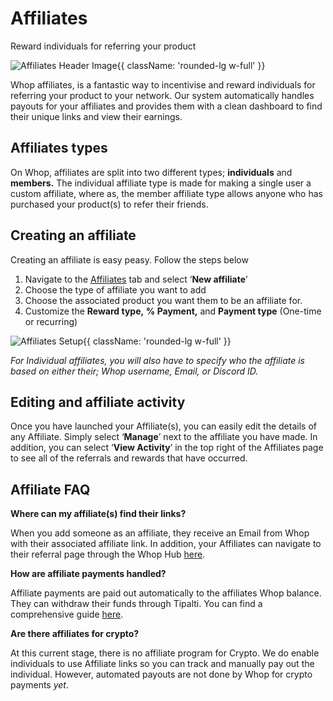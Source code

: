 

<HeroPattern />

<div className='lead'>

# Affiliates

Reward individuals for referring your product

![Affiliates Header Image](https://i.imgur.com/NJ5DOVv.png){{ className: 'rounded-lg w-full' }}

Whop affiliates, is a fantastic way to incentivise and reward individuals for referring your product to your network. Our system automatically handles payouts for your affiliates and provides them with a clean dashboard to find their unique links and view their earnings. 

## Affiliates types

On Whop, affiliates are split into two different types; **individuals** and **members.** The individual affiliate type is made for making a single user a custom affiliate, where as, the member affiliate type allows anyone who has purchased your product(s) to refer their friends.

## Creating an affiliate

Creating an affiliate is easy peasy. Follow the steps below

1. Navigate to the [Affiliates](https://dash.whop.com/affiliates) tab and select ‘**New affiliate**’
2. Choose the type of affiliate you want to add 
3. Choose the associated product you want them to be an affiliate for.
4. Customize the **Reward type,** **% Payment,** and **Payment type** (One-time or recurring)

![Affiliates Setup](https://i.imgur.com/POl1tVA.gif){{ className: 'rounded-lg w-full' }}

*For Individual affiliates, you will also have to specify who the affiliate is based on either their; Whop username, Email, or Discord ID.*

## Editing and affiliate activity

Once you have launched your Affiliate(s), you can easily edit the details of any Affiliate. Simply select ‘**Manage**’ next to the affiliate you have made. In addition, you can select ‘**View Activity**’ in the top right of the Affiliates page to see all of the referrals and rewards that have occurred.

## Affiliate FAQ

**Where can my affiliate(s) find their links?**

When you add someone as an affiliate, they receive an Email from Whop with their associated affiliate link. In addition, your Affiliates can navigate to their referral page through the Whop Hub [here](https://whop.com/hub). 

**How are affiliate payments handled?**

Affiliate payments are paid out automatically to the affiliates Whop balance. They can withdraw their funds through Tipalti. You can find a comprehensive guide [here](/crypto#withdrawing-funds).

**Are there affiliates for crypto?**

At this current stage, there is no affiliate program for Crypto. We do enable individuals to use Affiliate links so you can track and manually pay out the individual. However, automated payouts are not done by Whop for crypto payments *yet*.

</div>